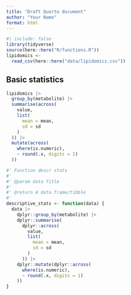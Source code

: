 ```yaml
---
title: "Draft Quarto document"
author: "Your Name"
format: html
---
```


```r
#| include: false
library(tidyverse)
source(here::here("R/functions.R"))
lipidomics <-
  read_csv(here::here("data/lipidomics.csv"))
```

## Basic statistics

```r
lipidomics |>
  group_by(metabolite) |>
  summarise(across(
    value,
    list(
      mean = mean,
      sd = sd
    )
  )) |>
  mutate(across(
    where(is.numeric),
    ~ round(.x, digits = 1)
  ))
```

```r
#' Function descr stats
#'
#' @param data Title 
#'
#' @return A data.frame/tibble
#' 
descriptive_stats <- function(data) {
  data |>
    dplyr::group_by(metabolite) |>
    dplyr::summarise(
      dplyr::across(
        value,
        list(
          mean = mean,
          sd = sd
        )
      )) |>
    dplyr::mutate(dplyr::across(
      where(is.numeric),
      ~ round(.x, digits = 1)
    ))
}
```
